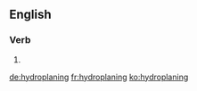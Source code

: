 ==English==
{{wikipedia|dab=hydroplaning}}
===Verb===
{{head|en}}

# {{present participle of|hydroplane|lang=en}}

[[de:hydroplaning]]
[[fr:hydroplaning]]
[[ko:hydroplaning]]